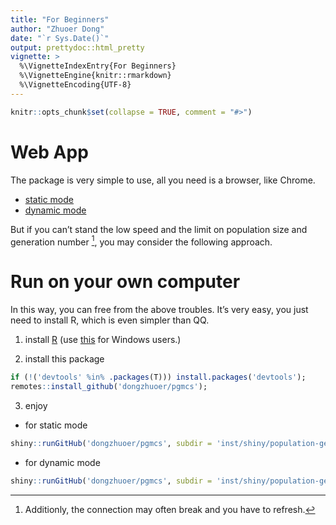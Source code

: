 ```yaml
---
title: "For Beginners"
author: "Zhuoer Dong"
date: "`r Sys.Date()`"
output: prettydoc::html_pretty
vignette: >
  %\VignetteIndexEntry{For Beginners}
  %\VignetteEngine{knitr::rmarkdown}
  %\VignetteEncoding{UTF-8}
---
```


```r
knitr::opts_chunk$set(collapse = TRUE, comment = "#>")
```

# Web App

The package is very simple to use, all you need is a browser, like Chrome.

- [static mode](https://dongzhuoer.shinyapps.io/population-genetics-monte-carlo-simulation/)
- [dynamic mode](https://dongzhuoer.shinyapps.io/population-genetics-monte-carlo-simulation2/)

But if you can't stand the low speed and the limit on population size and generation number ^[Additionly, the connection may often break and you have to refresh.], you may consider the following approach.

# Run on your own computer

In this way, you can free from the above troubles. It's very easy, you just need to install R, which is even simpler than QQ.

1. install [R](https://www.r-project.org/) (use [this](https://cran.r-project.org/bin/windows/base/) for Windows users.)

2. install this package

```r
if (!('devtools' %in% .packages(T))) install.packages('devtools');
remotes::install_github('dongzhuoer/pgmcs');
```

3. enjoy

- for static mode

```r
shiny::runGitHub('dongzhuoer/pgmcs', subdir = 'inst/shiny/population-genetics-monte-carlo-simulation')
```

- for dynamic mode

```r
shiny::runGitHub('dongzhuoer/pgmcs', subdir = 'inst/shiny/population-genetics-monte-carlo-simulation2')
```
